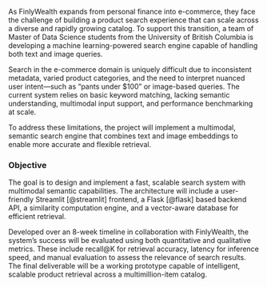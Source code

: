 As FinlyWealth expands from personal finance into e-commerce, they face the challenge of building a product search experience that can scale across a diverse and rapidly growing catalog. To support this transition, a team of Master of Data Science students from the University of British Columbia is developing a machine learning-powered search engine capable of handling both text and image queries.

Search in the e-commerce domain is uniquely difficult due to inconsistent metadata, varied product categories, and the need to interpret nuanced user intent—such as “pants under $100” or image-based queries. The current system relies on basic keyword matching, lacking semantic understanding, multimodal input support, and performance benchmarking at scale.

To address these limitations, the project will implement a multimodal, semantic search engine that combines text and image embeddings to enable more accurate and flexible retrieval.

### Objective

The goal is to design and implement a fast, scalable search system with multimodal semantic capabilities. The architecture will include a user-friendly Streamlit [@streamlit] frontend, a Flask [@flask] based backend API, a similarity computation engine, and a vector-aware database for efficient retrieval.

Developed over an 8-week timeline in collaboration with FinlyWealth, the system’s success will be evaluated using both quantitative and qualitative metrics. These include recall@K for retrieval accuracy, latency for inference speed, and manual evaluation to assess the relevance of search results. The final deliverable will be a working prototype capable of intelligent, scalable product retrieval across a multimillion-item catalog.